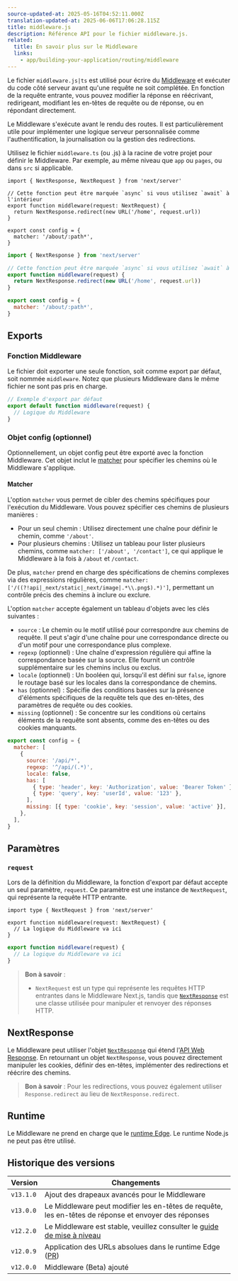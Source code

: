 ```yaml
---
source-updated-at: 2025-05-16T04:52:11.000Z
translation-updated-at: 2025-06-06T17:06:28.115Z
title: middleware.js
description: Référence API pour le fichier middleware.js.
related:
  title: En savoir plus sur le Middleware
  links:
    - app/building-your-application/routing/middleware
---
```


Le fichier `middleware.js|ts` est utilisé pour écrire du [Middleware](/docs/app/building-your-application/routing/middleware) et exécuter du code côté serveur avant qu'une requête ne soit complétée. En fonction de la requête entrante, vous pouvez modifier la réponse en réécrivant, redirigeant, modifiant les en-têtes de requête ou de réponse, ou en répondant directement.

Le Middleware s'exécute avant le rendu des routes. Il est particulièrement utile pour implémenter une logique serveur personnalisée comme l'authentification, la journalisation ou la gestion des redirections.

Utilisez le fichier `middleware.ts` (ou .js) à la racine de votre projet pour définir le Middleware. Par exemple, au même niveau que `app` ou `pages`, ou dans `src` si applicable.

```tsx filename="middleware.ts" switcher
import { NextResponse, NextRequest } from 'next/server'

// Cette fonction peut être marquée `async` si vous utilisez `await` à l'intérieur
export function middleware(request: NextRequest) {
  return NextResponse.redirect(new URL('/home', request.url))
}

export const config = {
  matcher: '/about/:path*',
}
```

```js filename="middleware.js" switcher
import { NextResponse } from 'next/server'

// Cette fonction peut être marquée `async` si vous utilisez `await` à l'intérieur
export function middleware(request) {
  return NextResponse.redirect(new URL('/home', request.url))
}

export const config = {
  matcher: '/about/:path*',
}
```

## Exports

### Fonction Middleware

Le fichier doit exporter une seule fonction, soit comme export par défaut, soit nommée `middleware`. Notez que plusieurs Middleware dans le même fichier ne sont pas pris en charge.

```js filename="middleware.js"
// Exemple d'export par défaut
export default function middleware(request) {
  // Logique du Middleware
}
```

### Objet config (optionnel)

Optionnellement, un objet config peut être exporté avec la fonction Middleware. Cet objet inclut le [matcher](#matcher) pour spécifier les chemins où le Middleware s'applique.

#### Matcher

L'option `matcher` vous permet de cibler des chemins spécifiques pour l'exécution du Middleware. Vous pouvez spécifier ces chemins de plusieurs manières :

- Pour un seul chemin : Utilisez directement une chaîne pour définir le chemin, comme `'/about'`.
- Pour plusieurs chemins : Utilisez un tableau pour lister plusieurs chemins, comme `matcher: ['/about', '/contact']`, ce qui applique le Middleware à la fois à `/about` et `/contact`.

De plus, `matcher` prend en charge des spécifications de chemins complexes via des expressions régulières, comme `matcher: ['/((?!api|_next/static|_next/image|.*\\.png$).*)']`, permettant un contrôle précis des chemins à inclure ou exclure.

L'option `matcher` accepte également un tableau d'objets avec les clés suivantes :

- `source` : Le chemin ou le motif utilisé pour correspondre aux chemins de requête. Il peut s'agir d'une chaîne pour une correspondance directe ou d'un motif pour une correspondance plus complexe.
- `regexp` (optionnel) : Une chaîne d'expression régulière qui affine la correspondance basée sur la source. Elle fournit un contrôle supplémentaire sur les chemins inclus ou exclus.
- `locale` (optionnel) : Un booléen qui, lorsqu'il est défini sur `false`, ignore le routage basé sur les locales dans la correspondance de chemins.
- `has` (optionnel) : Spécifie des conditions basées sur la présence d'éléments spécifiques de la requête tels que des en-têtes, des paramètres de requête ou des cookies.
- `missing` (optionnel) : Se concentre sur les conditions où certains éléments de la requête sont absents, comme des en-têtes ou des cookies manquants.

```js filename="middleware.js"
export const config = {
  matcher: [
    {
      source: '/api/*',
      regexp: '^/api/(.*)',
      locale: false,
      has: [
        { type: 'header', key: 'Authorization', value: 'Bearer Token' },
        { type: 'query', key: 'userId', value: '123' },
      ],
      missing: [{ type: 'cookie', key: 'session', value: 'active' }],
    },
  ],
}
```

## Paramètres

### `request`

Lors de la définition du Middleware, la fonction d'export par défaut accepte un seul paramètre, `request`. Ce paramètre est une instance de `NextRequest`, qui représente la requête HTTP entrante.

```tsx filename="middleware.ts" switcher
import type { NextRequest } from 'next/server'

export function middleware(request: NextRequest) {
  // La logique du Middleware va ici
}
```

```js filename="middleware.js" switcher
export function middleware(request) {
  // La logique du Middleware va ici
}
```

> **Bon à savoir** :
>
> - `NextRequest` est un type qui représente les requêtes HTTP entrantes dans le Middleware Next.js, tandis que [`NextResponse`](#nextresponse) est une classe utilisée pour manipuler et renvoyer des réponses HTTP.

## NextResponse

Le Middleware peut utiliser l'objet [`NextResponse`](/docs/app/building-your-application/routing/middleware#nextresponse) qui étend l'[API Web Response](https://developer.mozilla.org/en-US/docs/Web/API/Response). En retournant un objet `NextResponse`, vous pouvez directement manipuler les cookies, définir des en-têtes, implémenter des redirections et réécrire des chemins.

> **Bon à savoir** : Pour les redirections, vous pouvez également utiliser `Response.redirect` au lieu de `NextResponse.redirect`.

## Runtime

Le Middleware ne prend en charge que le [runtime Edge](/docs/app/building-your-application/rendering/edge-and-nodejs-runtimes). Le runtime Node.js ne peut pas être utilisé.

## Historique des versions

| Version   | Changements                                                                                       |
| --------- | --------------------------------------------------------------------------------------------- |
| `v13.1.0` | Ajout des drapeaux avancés pour le Middleware                                                               |
| `v13.0.0` | Le Middleware peut modifier les en-têtes de requête, les en-têtes de réponse et envoyer des réponses                   |
| `v12.2.0` | Le Middleware est stable, veuillez consulter le [guide de mise à niveau](/docs/messages/middleware-upgrade-guide) |
| `v12.0.9` | Application des URLs absolues dans le runtime Edge ([PR](https://github.com/vercel/next.js/pull/33410))    |
| `v12.0.0` | Middleware (Beta) ajouté                                                                       |